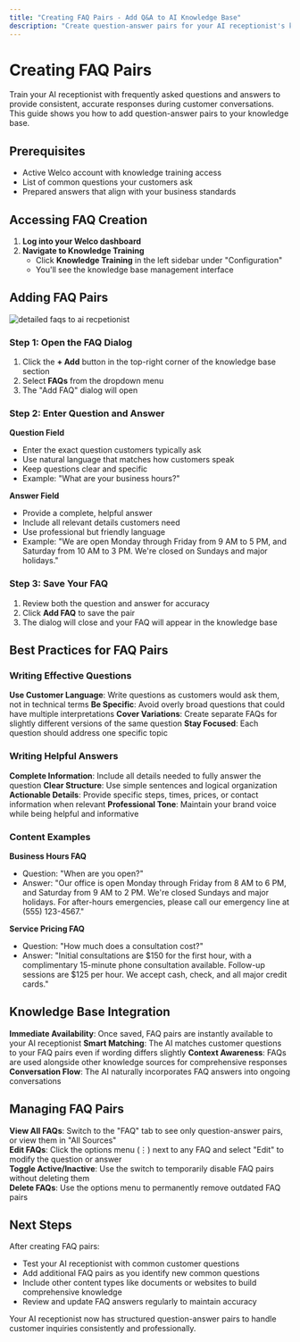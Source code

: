```yaml
---
title: "Creating FAQ Pairs - Add Q&A to AI Knowledge Base"
description: "Create question-answer pairs for your AI receptionist's knowledge base. Simple guide for adding FAQ content to help your AI handle common inquiries effectively."
---
```


# Creating FAQ Pairs

Train your AI receptionist with frequently asked questions and answers to provide consistent, accurate responses during customer conversations. This guide shows you how to add question-answer pairs to your knowledge base.

## Prerequisites

- Active Welco account with knowledge training access
- List of common questions your customers ask
- Prepared answers that align with your business standards

## Accessing FAQ Creation

1. **Log into your Welco dashboard**
2. **Navigate to Knowledge Training**
   - Click **Knowledge Training** in the left sidebar under "Configuration"
   - You'll see the knowledge base management interface

## Adding FAQ Pairs

![detailed faqs to ai recpetionist](/images/Screenshot2025-09-24at4.34.10PM.png)

### Step 1: Open the FAQ Dialog

1. Click the **\+ Add** button in the top-right corner of the knowledge base section
2. Select **FAQs** from the dropdown menu
3. The "Add FAQ" dialog will open

### Step 2: Enter Question and Answer

**Question Field**

- Enter the exact question customers typically ask
- Use natural language that matches how customers speak
- Keep questions clear and specific
- Example: "What are your business hours?"

**Answer Field**

- Provide a complete, helpful answer
- Include all relevant details customers need
- Use professional but friendly language
- Example: "We are open Monday through Friday from 9 AM to 5 PM, and Saturday from 10 AM to 3 PM. We're closed on Sundays and major holidays."

### Step 3: Save Your FAQ

1. Review both the question and answer for accuracy
2. Click **Add FAQ** to save the pair
3. The dialog will close and your FAQ will appear in the knowledge base

## Best Practices for FAQ Pairs

### Writing Effective Questions

**Use Customer Language**: Write questions as customers would ask them, not in technical terms
**Be Specific**: Avoid overly broad questions that could have multiple interpretations
**Cover Variations**: Create separate FAQs for slightly different versions of the same question
**Stay Focused**: Each question should address one specific topic

### Writing Helpful Answers

**Complete Information**: Include all details needed to fully answer the question
**Clear Structure**: Use simple sentences and logical organization
**Actionable Details**: Provide specific steps, times, prices, or contact information when relevant
**Professional Tone**: Maintain your brand voice while being helpful and informative

### Content Examples

**Business Hours FAQ**

- Question: "When are you open?"
- Answer: "Our office is open Monday through Friday from 8 AM to 6 PM, and Saturday from 9 AM to 2 PM. We're closed Sundays and major holidays. For after-hours emergencies, please call our emergency line at (555) 123-4567."

**Service Pricing FAQ**

- Question: "How much does a consultation cost?"
- Answer: "Initial consultations are $150 for the first hour, with a complimentary 15-minute phone consultation available. Follow-up sessions are $125 per hour. We accept cash, check, and all major credit cards."

## Knowledge Base Integration

**Immediate Availability**: Once saved, FAQ pairs are instantly available to your AI receptionist
**Smart Matching**: The AI matches customer questions to your FAQ pairs even if wording differs slightly
**Context Awareness**: FAQs are used alongside other knowledge sources for comprehensive responses
**Conversation Flow**: The AI naturally incorporates FAQ answers into ongoing conversations

## Managing FAQ Pairs

**View All FAQs**: Switch to the "FAQ" tab to see only question-answer pairs, or view them in "All Sources"\
**Edit FAQs**: Click the options menu (⋮) next to any FAQ and select "Edit" to modify the question or answer\
**Toggle Active/Inactive**: Use the switch to temporarily disable FAQ pairs without deleting them\
**Delete FAQs**: Use the options menu to permanently remove outdated FAQ pairs

## Next Steps

After creating FAQ pairs:

- Test your AI receptionist with common customer questions
- Add additional FAQ pairs as you identify new common questions
- Include other content types like documents or websites to build comprehensive knowledge
- Review and update FAQ answers regularly to maintain accuracy

Your AI receptionist now has structured question-answer pairs to handle customer inquiries consistently and professionally.